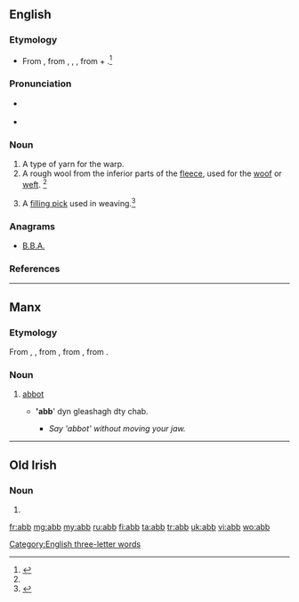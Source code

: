 ==English==

===Etymology===
* From {{etyl|enm|en}}, from {{etyl|ang|en}} {{term|aweb|āweb|lang=ang}}, {{term|ab|āb|lang=ang}}, {{term|oweb|ōweb|lang=ang}}, from {{term|a-|away|lang=ang}} + {{term|web||warp thread|lang=ang}}.<ref name=SOED>{{reference-book | last =| first = | authorlink =  | coauthors =  | editor =Brown, Lesley  | others =  | title = The Shorter Oxford English Dictionary | origdate =  | origyear = 1933| origmonth =  | url =  | format =  | accessdate =  | accessyear =  | accessmonth =  | edition = 5th | date =  | year =2003| month =  | publisher =Oxford University Press  | location =Oxford, UK | language =  | id =  | doi = | isbn =978-0-19-860575-7 | lccn = | ol = | pages =3| chapter =  | chapterurl =  | quote =}}</ref>

===Pronunciation===
* {{a|GenAm}} {{IPA|/æb/}}
* {{rhymes|æb}}

===Noun===
{{en-noun}}

# A type of yarn for the warp.
# A rough wool from the inferior parts of the [[fleece]], used for the [[woof]] or [[weft]]. {{defdate|First attested around 1150 to 1350.}}<ref name=SOED/>
# {{context|UK}} A [[filling pick]] used in weaving.<ref>{{reference-book | last =| first = | authorlink =  | coauthors =  | editor =Gove, Philip Babcock    | others =  | title = Webster's Third International Dictionary of the English Language Unabridged | origdate =  | origyear = 1909 | origmonth =  | url =  | format =  | accessdate =  | accessyear =  | accessmonth =  | edition =  | date =  | year =1976  | month =  | publisher =G. & C. Merriam Co.  | location = Springfield, MA | language =  | id =  | doi = | isbn =0-87779-101-5 | lccn = | ol = | pages =2| chapter =  | chapterurl =  | quote =}}</ref>

===Anagrams===
* [[B.B.A.#English|B.B.A.]]

===References===
<references/>

[[Category:English three-letter words]]

----

==Manx==

===Etymology===
From {{etyl|sga|gv}} {{term|ap|lang=sga}}, {{term|abb|lang=sga}}, from {{etyl|la|gv}} {{term|abbas|abbās, abbātis|lang=la}}, from {{etyl|grc|gv}} {{term|ἀββᾶς|tr=abbas|lang=grc|sc=polytonic}}, from {{etyl|arc|gv}} {{term|אבא||father|lang=arc|tr=’abbā|sc=Hebr}}.

===Noun===
{{gv-noun|g=m|gen=abb|pl=abbyn}}

# {{Christianity|lang=gv}} [[abbot]]
#* {{l/gv|abbyr|Abbyr}} ''''abb'''' dyn gleashagh dty chab.
#** ''Say 'abbot' without moving your jaw.''

----

==Old Irish==

===Noun===
{{head|sga|noun|g=m}}

# {{alternative spelling of|ap|lang=sga}}

[[fr:abb]]
[[mg:abb]]
[[my:abb]]
[[ru:abb]]
[[fi:abb]]
[[ta:abb]]
[[tr:abb]]
[[uk:abb]]
[[vi:abb]]
[[wo:abb]]